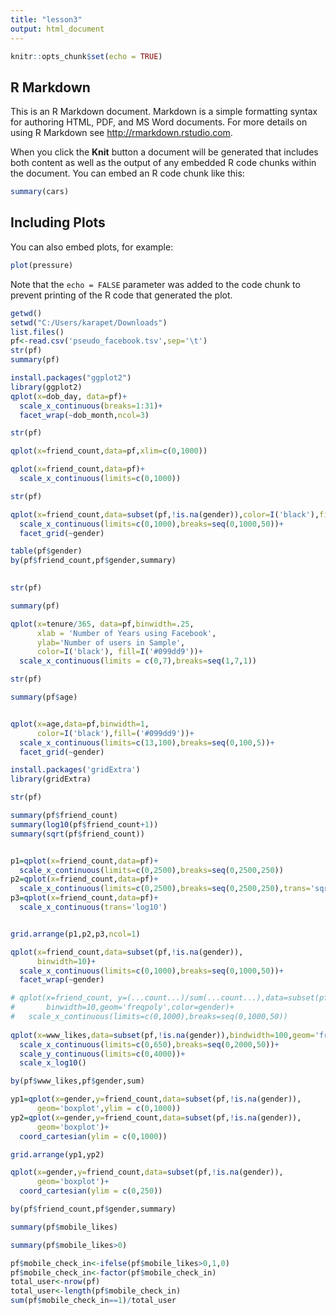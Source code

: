---
title: "lesson3"
output: html_document
---

```{r setup, include=FALSE}
knitr::opts_chunk$set(echo = TRUE)
```

## R Markdown

This is an R Markdown document. Markdown is a simple formatting syntax for authoring HTML, PDF, and MS Word documents. For more details on using R Markdown see <http://rmarkdown.rstudio.com>.

When you click the **Knit** button a document will be generated that includes both content as well as the output of any embedded R code chunks within the document. You can embed an R code chunk like this:

```{r cars}
summary(cars)
```

## Including Plots

You can also embed plots, for example:

```{r pressure, echo=FALSE}
plot(pressure)
```

Note that the `echo = FALSE` parameter was added to the code chunk to prevent printing of the R code that generated the plot.


```{r}
getwd()
setwd("C:/Users/karapet/Downloads")
list.files()
pf<-read.csv('pseudo_facebook.tsv',sep='\t')
str(pf)
summary(pf)

```

```{r}
install.packages("ggplot2")
library(ggplot2)
qplot(x=dob_day, data=pf)+
  scale_x_continuous(breaks=1:31)+
  facet_wrap(~dob_month,ncol=3)

```
```{r}
str(pf)

qplot(x=friend_count,data=pf,xlim=c(0,1000))

qplot(x=friend_count,data=pf)+
  scale_x_continuous(limits=c(0,1000))

```





```{r}
str(pf)

qplot(x=friend_count,data=subset(pf,!is.na(gender)),color=I('black'),fill=I('#099dd9'),binwidth=30)+
  scale_x_continuous(limits=c(0,1000),breaks=seq(0,1000,50))+
  facet_grid(~gender)

table(pf$gender)
by(pf$friend_count,pf$gender,summary)
  

```


```{r}
str(pf)

summary(pf)

qplot(x=tenure/365, data=pf,binwidth=.25,
      xlab = 'Number of Years using Facebook',
      ylab='Number of users in Sample',
      color=I('black'), fill=I('#099dd9'))+
  scale_x_continuous(limits = c(0,7),breaks=seq(1,7,1))

```

```{r}
str(pf)

summary(pf$age)


qplot(x=age,data=pf,binwidth=1,
      color=I('black'),fill=('#099dd9'))+
  scale_x_continuous(limits=c(13,100),breaks=seq(0,100,5))+
  facet_grid(~gender)


```

```{r}
install.packages('gridExtra')
library(gridExtra)

str(pf)

summary(pf$friend_count)
summary(log10(pf$friend_count+1))
summary(sqrt(pf$friend_count))


p1=qplot(x=friend_count,data=pf)+
  scale_x_continuous(limits=c(0,2500),breaks=seq(0,2500,250))
p2=qplot(x=friend_count,data=pf)+
  scale_x_continuous(limits=c(0,2500),breaks=seq(0,2500,250),trans='sqrt')
p3=qplot(x=friend_count,data=pf)+
  scale_x_continuous(trans='log10')


grid.arrange(p1,p2,p3,ncol=1)

```
```{r}
qplot(x=friend_count,data=subset(pf,!is.na(gender)),
      binwidth=10)+
  scale_x_continuous(limits=c(0,1000),breaks=seq(0,1000,50))+
  facet_wrap(~gender)

# qplot(x=friend_count, y=(...count...)/sum(...count...),data=subset(pf,!is.na(gender)),
#       binwidth=10,geom='freqpoly',color=gender)+
#   scale_x_continuous(limits=c(0,1000),breaks=seq(0,1000,50))
  
qplot(x=www_likes,data=subset(pf,!is.na(gender)),bindwidth=100,geom='freqpoly',color=gender)+
  scale_x_continuous(limits=c(0,650),breaks=seq(0,2000,50))+
  scale_y_continuous(limits=c(0,4000))+
  scale_x_log10()

by(pf$www_likes,pf$gender,sum)
```

```{r}
yp1=qplot(x=gender,y=friend_count,data=subset(pf,!is.na(gender)),
      geom='boxplot',ylim = c(0,1000))
yp2=qplot(x=gender,y=friend_count,data=subset(pf,!is.na(gender)),
      geom='boxplot')+
  coord_cartesian(ylim = c(0,1000))

grid.arrange(yp1,yp2)

qplot(x=gender,y=friend_count,data=subset(pf,!is.na(gender)),
      geom='boxplot')+
  coord_cartesian(ylim = c(0,250))

by(pf$friend_count,pf$gender,summary)

```


```{r}

summary(pf$mobile_likes)

summary(pf$mobile_likes>0)

pf$mobile_check_in<-ifelse(pf$mobile_likes>0,1,0)
pf$mobile_check_in<-factor(pf$mobile_check_in)
total_user<-nrow(pf)
total_user<-length(pf$mobile_check_in)
sum(pf$mobile_check_in==1)/total_user





```




